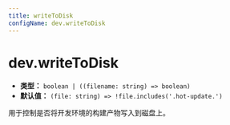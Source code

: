 ```yaml
---
title: writeToDisk
configName: dev.writeToDisk
---
```


# dev.writeToDisk

- **类型：** `boolean | ((filename: string) => boolean)`
- **默认值：** `(file: string) => !file.includes('.hot-update.')`

用于控制是否将开发环境的构建产物写入到磁盘上。


<RsbuildConfig configName="dev.writeToDisk" />
